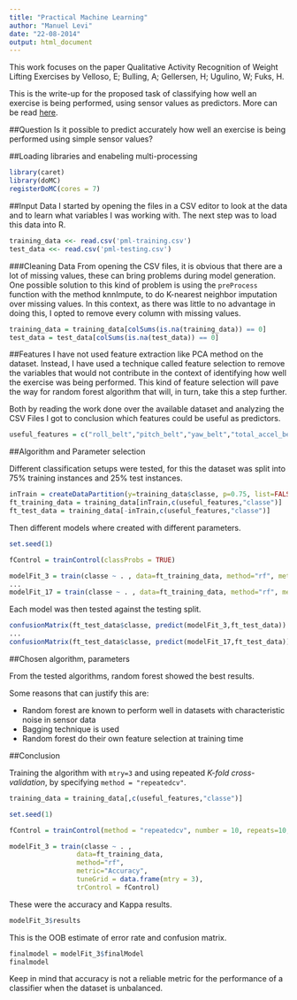 ```yaml
---
title: "Practical Machine Learning"
author: "Manuel Levi"
date: "22-08-2014"
output: html_document
---
```


This work focuses on the paper Qualitative Activity Recognition of Weight Lifting Exercises by Velloso, E; Bulling, A; Gellersen, H; Ugulino, W; Fuks, H.

This is the write-up for the proposed task of classifying how well an exercise is being performed, using sensor values as predictors. More can be read [here](http://groupware.les.inf.puc-rio.br/public/papers/2013.Velloso.QAR-WLE.pdf).

##Question
Is it possible to predict accurately how well an exercise is being performed using simple sensor values?

##Loading libraries and enabeling multi-processing
```r
library(caret)
library(doMC)
registerDoMC(cores = 7) 
```

##Input Data
I started by opening the files in a CSV editor to look at the data and to learn what variables I was working with. The next step was to load this data into R.

```r
training_data <<- read.csv('pml-training.csv')
test_data <<- read.csv('pml-testing.csv')
```

###Cleaning Data
From opening the CSV files, it is obvious that there are a lot of missing values, these can bring problems during model generation. One possible solution to this kind of problem is using the `preProcess` function with the method knnImpute, to do K-nearest neighbor imputation over missing values. In this context, as there was little to no advantage in doing this, I opted to remove every column with missing values.

```r
training_data = training_data[colSums(is.na(training_data)) == 0]
test_data = test_data[colSums(is.na(test_data)) == 0]
```
##Features
I have not used feature extraction like PCA method on the dataset. Instead, I have used a technique called feature selection to remove the variables that would not contribute in the context of identifying how well the exercise was being performed.
This kind of feature selection will pave the way for random forest algorithm that will, in turn, take this a step further.

Both by reading the work done over the available dataset and analyzing the CSV Files I got to conclusion which features could be useful as predictors. 

```r
useful_features = c("roll_belt","pitch_belt","yaw_belt","total_accel_belt","gyros_belt_x","gyros_belt_y","gyros_belt_z","accel_belt_x","accel_belt_y","accel_belt_z","magnet_belt_x","magnet_belt_y","magnet_belt_z","roll_arm","pitch_arm","yaw_arm","total_accel_arm","gyros_arm_x","gyros_arm_y","gyros_arm_z","accel_arm_x","accel_arm_y","accel_arm_z","magnet_arm_x","magnet_arm_y","magnet_arm_z","roll_dumbbell","pitch_dumbbell","yaw_dumbbell","total_accel_dumbbell","gyros_dumbbell_x","gyros_dumbbell_y","gyros_dumbbell_z","accel_dumbbell_x","accel_dumbbell_y","accel_dumbbell_z","magnet_dumbbell_x","magnet_dumbbell_y","magnet_dumbbell_z","roll_forearm","pitch_forearm","yaw_forearm","gyros_forearm_x","gyros_forearm_y","gyros_forearm_z","accel_forearm_x","accel_forearm_y","accel_forearm_z","magnet_forearm_x","magnet_forearm_y","magnet_forearm_z")
```


##Algorithm and Parameter selection

Different classification setups were tested, for this the dataset was split into 75% training instances and 25% test instances.

```r
inTrain = createDataPartition(y=training_data$classe, p=0.75, list=FALSE)
ft_training_data = training_data[inTrain,c(useful_features,"classe")]
ft_test_data = training_data[-inTrain,c(useful_features,"classe")]
```

Then different models where created with different parameters.
```r
set.seed(1)

fControl = trainControl(classProbs = TRUE)

modelFit_3 = train(classe ~ . , data=ft_training_data, method="rf", metric="Accuracy", tuneGrid = data.frame(mtry = 3), trControl = fControl)
...
modelFit_17 = train(classe ~ . , data=ft_training_data, method="rf", metric="Accuracy", tuneGrid = data.frame(mtry = 17), trControl = fControl)
```
Each model was then tested against the testing split.

```r
confusionMatrix(ft_test_data$classe, predict(modelFit_3,ft_test_data))
...
confusionMatrix(ft_test_data$classe, predict(modelFit_17,ft_test_data))
```

##Chosen algorithm, parameters

From the tested algorithms, random forest showed the best results.

Some reasons that can justify this are:

* Random forest are known to perform well in datasets with characteristic noise in sensor data
* Bagging technique is used
* Random forest do their own feature selection at training time

##Conclusion

Training the algorithm with `mtry=3` and using repeated *K-fold cross-validation*, by specifying `method = "repeatedcv"`.

```r
training_data = training_data[,c(useful_features,"classe")]
```

```r
set.seed(1)

fControl = trainControl(method = "repeatedcv", number = 10, repeats=10,classProbs = TRUE)

modelFit_3 = train(classe ~ . , 
                 data=ft_training_data, 
                 method="rf",
                 metric="Accuracy",
                 tuneGrid = data.frame(mtry = 3),
                 trControl = fControl)
```


These were the accuracy and Kappa results.
```r
modelFit_3$results
```

This is the OOB estimate of error rate and confusion matrix.
```r
finalmodel = modelFit_3$finalModel
finalmodel
```

Keep in mind that accuracy is not a reliable metric for the performance of a classifier when the dataset is unbalanced. 